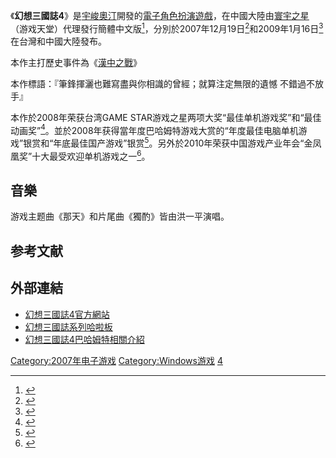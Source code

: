 {{noteTA
| G1=Games
| 1=zh-hans:三国志; zh-hant:三國誌;
}}
{{Infobox VG
| title= 幻想三国誌4
| english = 
| image= 幻想三國誌4 產品封面.jpg
| genre= [[電子角色扮演遊戲|角色扮演]] (RPG)
| series = [[幻想三國誌系列|幻想三國誌]]
| platforms= [[Windows|Windows]]
| developer = [[宇峻奧汀|宇峻奧汀]]
| publisher = {{vgrelease|TW|[[宇峻奧汀|宇峻奧汀]]|CN|[[寰宇之星|寰宇之星]]（游戏天堂）}}
| modes = [[单人电子游戏|单人]]
| released ={{vgrelease|TW|2007年12月19日|CN|2009年1月16日}}
}}

《'''幻想三國誌4'''》是[[宇峻奧汀|宇峻奧汀]]開發的[[電子角色扮演遊戲|電子角色扮演遊戲]]，在中國大陸由[[寰宇之星|寰宇之星]]（游戏天堂）代理發行簡體中文版<ref name="大陸發行商">{{cite web |url=http://www.e3ol.com/news/html/2007-10/8468/8468_20071019.htm |title=《幻想三国志4》正式签约寰宇之星、游戏天堂 |publisher=三國在線 |date=2007-10-19 |accessdate=2015-08-15 |archive-date=2015-09-23 |archive-url=https://web.archive.org/web/20150923232154/http://www.e3ol.com/news/html/2007-10/8468/8468_20071019.htm |dead-url=no }}</ref>，分別於2007年12月19日<ref name="台灣發行日">{{cite web |url=http://acg.gamer.com.tw/acgDetail.php?s=11821 |title=幻想三國誌4 |publisher=巴哈姆特資料庫 |date=2007-12-19 |accessdate=2015-08-15 |archive-date=2016-03-04 |archive-url=https://web.archive.org/web/20160304111252/http://acg.gamer.com.tw/acgDetail.php?s=11821 |dead-url=no }}</ref>和2009年1月16日<ref name="大陸發行日">{{cite web |url=http://pc.pcgames.com.cn/pcnews/game/revealed/0901/1335279.html |title=《幻想三国志4》1月16日今日火爆上市 |publisher=太平洋遊戲網 |date=2009-01-16 |accessdate=2015-08-15 |archive-url=https://web.archive.org/web/20160305012704/http://pc.pcgames.com.cn/pcnews/game/revealed/0901/1335279.html |archive-date=2016-03-05 |dead-url=yes }}</ref>在台灣和中國大陸發布。

本作主打歷史事件為《[[漢中之戰|漢中之戰]]》

本作標語：『筆鋒揮灑也難寫盡與你相識的曾經；就算注定無限的遺憾 不錯過不放手』

本作於2008年荣获台湾GAME STAR游戏之星两项大奖“最佳单机游戏奖”和“最佳动画奖”<ref name="GAME STAR">{{cite web |url=http://gnn.gamer.com.tw/2/35402.html |title=《幻想三國誌 4》獲 GAME STAR 最佳單機遊戲與最佳動畫獎 |publisher=太平洋遊戲網 |date=2009-03-05 |accessdate=2015-08-15 |archive-date=2016-03-04 |archive-url=https://web.archive.org/web/20160304075616/http://gnn.gamer.com.tw/2/35402.html |dead-url=no }}</ref>。並於2008年获得當年度巴哈姆特游戏大赏的“年度最佳电脑单机游戏”银赏和“年底最佳国产游戏”银赏<ref name="巴哈银赏">{{cite web |url=http://games.thethirdmedia.com/article/200810/show148690c35p1.html |title=《幻想三国志4》—— 荣获巴哈银赏！ |publisher=第三媒体 |date=2008-08-05 |accessdate=2015-08-15 |archive-date=2016-03-04 |archive-url=https://web.archive.org/web/20160304223049/http://games.thethirdmedia.com/article/200810/show148690c35p1.html |dead-url=no }}</ref>。另外於2010年荣获中国游戏产业年会“金凤凰奖”十大最受欢迎单机游戏之一<ref name="2010年度中国游戏产业年会颁奖盛典">{{cite web |url=http://games.sina.com.cn/y/n/2011-01-19/1452470060.shtml |title=2010年度中国游戏产业年会颁奖盛典 |publisher=新浪遊戲 |date=2011-01-19 |accessdate=2015-08-15 |archive-date=2017-08-15 |archive-url=https://web.archive.org/web/20170815100754/http://games.sina.com.cn/y/n/2011-01-19/1452470060.shtml |dead-url=no }}</ref>。

== 音樂 ==

游戏主题曲《那天》和片尾曲《獨酌》皆由洪一平演唱。

== 参考文献 ==
{{reflist|30em}}

== 外部連結 ==

* [http://www.uj.com.tw/game/FS4/ 幻想三國誌4官方網站] {{Wayback|url=http://www.uj.com.tw/game/FS4/ |date=20150818192544 }}
* [http://forum.gamer.com.tw/A.php?bsn=05088 幻想三國誌系列哈啦板] {{Wayback|url=http://forum.gamer.com.tw/A.php?bsn=05088 |date=20150820204951 }}
* [http://acg.gamer.com.tw/acgDetail.php?s=11821 幻想三國誌4巴哈姆特相關介紹] {{Wayback|url=http://acg.gamer.com.tw/acgDetail.php?s=11821 |date=20160304111252 }}

{{幻想三国志系列}}

[[Category:2007年电子游戏|Category:2007年电子游戏]]
[[Category:Windows游戏|Category:Windows游戏]]
[[Category:幻想三國誌系列|4]]